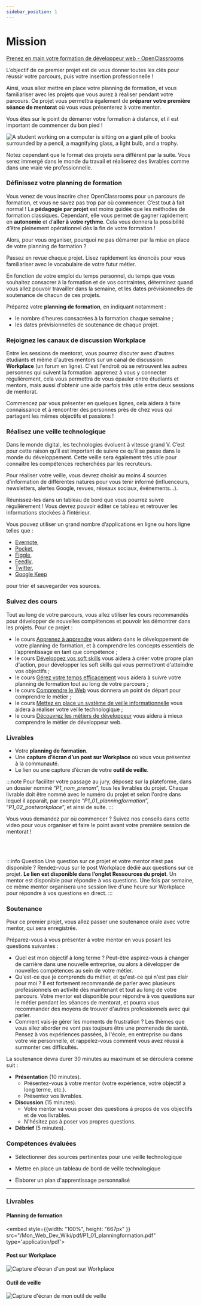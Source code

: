 ```yaml
---
sidebar_position: 1
---
```


# Mission

[Prenez en main votre formation de développeur web - OpenClassrooms](https://openclassrooms.com/fr/paths/185/projects/746/assignment)

L’objectif de ce premier projet est de vous donner toutes les clés pour réussir votre parcours, puis votre insertion professionnelle ! 

Ainsi, vous allez mettre en place votre planning de formation, et vous familiariser avec les projets que vous aurez à réaliser pendant
votre parcours. Ce projet vous permettra également de **préparer votre première séance de mentorat** où vous vous présenterez à votre
mentor. 

Vous êtes sur le point de démarrer votre formation à distance, et il est important de commencer du bon pied !

![A student working on a computer is sitting on a giant pile of books surrounded by a pencil, a magnifying glass, a light bulb, and a trophy.](https://user.oc-static.com/upload/2020/08/14/15973897148965_P1.png)

Notez cependant que le format des projets sera différent par la suite. Vous serez immergé dans le monde du travail et réaliserez des
livrables comme dans une vraie vie professionnelle.

### Définissez votre planning de formation

Vous venez de vous inscrire chez OpenClassrooms pour un parcours de formation, et vous ne savez pas trop par où commencer. C’est tout
à fait normal ! La **pédagogie par projet** est moins guidée que les méthodes de formation classiques. Cependant, elle vous permet de
gagner rapidement en **autonomie** et d’**aller à votre rythme**. Cela vous donnera la possibilité d’être pleinement opérationnel dès
la fin de votre formation !

Alors, pour vous organiser, pourquoi ne pas démarrer par la mise en place de votre planning de formation ?

Passez en revue chaque projet. Lisez rapidement les énoncés pour vous familiariser avec le vocabulaire de votre futur métier.

En fonction de votre emploi du temps personnel, du temps que vous souhaitez consacrer à la formation et de vos contraintes, déterminez
quand vous allez pouvoir travailler dans la semaine, et les dates prévisionnelles de soutenance de chacun de ces projets. 

Préparez votre **planning de formation**, en indiquant notamment :
- le nombre d’heures consacrées à la formation chaque semaine ;
- les dates prévisionnelles de soutenance de chaque projet.

### Rejoignez les canaux de discussion Workplace

Entre les sessions de mentorat, vous pourrez discuter avec d'autres étudiants et même d'autres mentors sur un canal de discussion
**Workplace** (un forum en ligne). C'est l'endroit où se retrouvent les autres personnes qui suivent la formation  apprenez à vous
y connecter régulièrement, cela vous permettra de vous épauler entre étudiants et mentors, mais aussi d'obtenir une aide parfois
très utile entre deux sessions de mentorat.

Commencez par vous présenter en quelques lignes, cela aidera à faire connaissance et à rencontrer des personnes près de chez vous
qui partagent les mêmes objectifs et passions !

### Réalisez une veille technologique

Dans le monde digital, les technologies évoluent à vitesse grand V. C’est pour cette raison qu’il est important de suivre ce qu’il
se passe dans le monde du développement. Cette veille sera également très utile pour connaître les compétences recherchées par les
recruteurs.

Pour réaliser votre veille, vous devrez choisir au moins 4 sources d’information de différentes natures pour vous tenir informé
(influenceurs, newsletters, alertes Google, revues, réseaux sociaux, événements...).

Réunissez-les dans un tableau de bord que vous pourrez suivre régulièrement ! Vous devrez pouvoir éditer ce tableau et retrouver les
informations stockées à l’intérieur.

Vous pouvez utiliser un grand nombre d’applications en ligne ou hors ligne telles que :
- [Evernote](https://evernote.com/),
- [Pocket](https://getpocket.com/),
- [Figgle](http://www.figgleapp.com/),
- [Feedly](https://feedly.com/),
- [Twitter](https://twitter.com/),
- [Google Keep](https://keep.google.com/)

pour trier et sauvegarder vos sources.

### Suivez des cours

Tout au long de votre parcours, vous allez utiliser les cours recommandés pour développer de nouvelles compétences et pouvoir les
démontrer dans les projets. Pour ce projet :
- le cours [Apprenez à apprendre](https://openclassrooms.com/en/courses/4312781-apprenez-a-apprendre) vous aidera dans le développement
de votre planning de formation, et à comprendre les concepts essentiels de l’apprentissage en tant que compétence ;
- le cours [Développez vos soft skills](https://openclassrooms.com/en/courses/6692406-developpez-vos-soft-skills) vous aidera à créer
votre propre plan d'action, pour développer les soft skills qui vous permettront d'atteindre vos objectifs ;
- le cours [Gérez votre temps efficacement](https://openclassrooms.com/fr/courses/5944991-gerez-votre-temps-efficacement) vous aidera
à suivre votre planning de formation tout au long de votre parcours ;
- le cours [Comprendre le Web](https://openclassrooms.com/en/courses/1946386-comprendre-le-web) vous donnera un point de départ pour
comprendre le métier ;
- le cours [Mettez en place un système de veille informationnelle](https://openclassrooms.com/en/courses/4805776-mettez-en-place-un-systeme-de-veille-informationnelle)
vous aidera à réaliser votre veille technologique ;
- le cours [Découvrez les métiers de développeur](https://openclassrooms.com/fr/courses/6817086-decouvrez-les-metiers-de-developpeur)
vous aidera à mieux comprendre le métier de développeur web. 

### Livrables

- Votre **planning de formation**.
- Une **capture d’écran d’un post sur Workplace** où vous vous présentez à la communauté.
- Le lien ou une capture d’écran de votre **outil de veille**.

:::note
Pour faciliter votre passage au jury, déposez sur la plateforme, dans un dossier nommé “_P1\_nom\_prenom_”, tous les livrables du projet.
Chaque livrable doit être nommé avec le numéro du projet et selon l'ordre dans lequel il apparaît, par exemple “_P1\_01\_planningformation_”,
“_P1\_02\_postworkplace_”, et ainsi de suite.
:::

Vous vous demandez par où commencer ? Suivez nos conseils dans cette video pour vous organiser et faire le point avant votre première
session de mentorat !

<Vimeo vimeoId="482628231" />

<br />
<br />

:::info Question
Une question sur ce projet et votre mentor n’est pas disponible ? Rendez-vous sur le post Workplace dédié aux questions sur ce projet.
**Le lien est disponible dans l’onglet Ressources du projet**. Un mentor est disponible pour répondre à vos questions. Une fois par
semaine, ce même mentor organisera une session live d'une heure sur Workplace pour répondre à vos questions en direct.
:::

### Soutenance

Pour ce premier projet, vous allez passer une soutenance orale avec votre mentor, qui sera enregistrée.

Préparez-vous à vous présenter à votre mentor en vous posant les questions suivantes :
- Quel est mon objectif à long terme ? Peut-être aspirez-vous à changer de carrière dans une nouvelle entreprise, ou alors à développer
de nouvelles compétences au sein de votre métier. 
- Qu'est-ce que je comprends du métier, et qu'est-ce qui n'est pas clair pour moi ? Il est fortement recommandé de parler avec plusieurs
professionnels en activité dès maintenant et tout au long de votre parcours. Votre mentor est disponible pour répondre à vos questions
sur le métier pendant les séances de mentorat, et pourra vous recommander des moyens de trouver d'autres professionnels avec qui parler.
- Comment vais-je gérer les moments de frustration ? Les thèmes que vous allez aborder ne vont pas toujours être une promenade de santé.
Pensez à vos expériences passées, à l'école, en entreprise ou dans votre vie personnelle, et rappelez-vous comment vous avez réussi à
surmonter ces difficultés.

La soutenance devra durer 30 minutes au maximum et se déroulera comme suit :

- **Présentation** (10 minutes).
    - Présentez-vous à votre mentor (votre expérience, votre objectif à long terme, etc.).
    - Présentez vos livrables.
- **Discussion** (15 minutes).
    - Votre mentor va vous poser des questions à propos de vos objectifs et de vos livrables. 
    - N'hésitez pas à poser vos propres questions.
- **Débrief** (5 minutes). 

### Compétences évaluées

- Sélectionner des sources pertinentes pour une veille technologique

- Mettre en place un tableau de bord de veille technologique
    
- Élaborer un plan d'apprentissage personnalisé

-----

### Livrables

#### Planning de formation

<embed style={{width: "100%", height: "667px" }} src="/Mon_Web_Dev_Wiki/pdf/P1_01_planningformation.pdf" type='application/pdf'></embed>

#### Post sur Workplace

![Capture d'écran d'un post sur Workplace](/img/OpenClassrooms/P1_02_postworkplace.png)

#### Outil de veille

![Capture d'écran de mon outil de veille](/img/OpenClassrooms/P1_03_outilveille.png)


